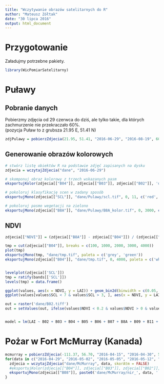 ```yaml
---
title: "Wczytywanie obrazów satelitarnych do R"
author: "Mateusz Zółtak"
date: "30 lipca 2016"
output: html_document
---
```


# Przygotowanie

Załadujmy potrzebne pakiety.

```r
library(WicPomiarSatelitarny)
```

# Puławy

## Pobranie danych

Pobierzmy zdjęcia od 29 czerwca do dziś, ale tylko takie, dla których zachmurzenie nie przekraczało 60%.  
(pozycja Puław to z grubsza 21.95 E, 51.41 N)

```r
zdjPulawy = pobierzZdjecia(21.95, 51.41, "2016-06-29", "2016-08-19", 60, "dane/Pulawy", "auto")
```

## Generowanie obrazów kolorowych

```r
# stwórz listę obiektów R na podstawie zdjęć zapisanych na dysku
zdjecia = wczytajZdjecia("dane", "2016-06-29")

# skomponuj obraz kolorowy z trzech wskazanych pasm
eksportujKolor(zdjecia[["B04"]], zdjecia[["B03"]], zdjecia[["B02"]], 'dane/Pulawy/rgb.tif', 0, 5000)

# pokoloruj klasyfikację scen w zadany sposób
eksportujMono(zdjecia[["SCL"]], "dane/Pulawy/scl.tif", 0, 11, c('red', 'red', 'white', 'white', 'green', 'brown', 'blue', 'white', 'white', 'white', 'white', 'white'))

# pokoloruj pasmo wegetacji na zielono
eksportujMono(zdjecia[["B8A"]], "dane/Pulawy/B8A_kolor.tif", 0, 3000, c('grey', ''))
```

## NDVI

```r
zdjecia[["NDVI"]] = (zdjecia[["B8A"]] - zdjecia[["B04"]]) / (zdjecia[["B8A"]] + zdjecia[["B04"]])
```

```r
tmp = cut(zdjecia[["B04"]], breaks = c(100, 1000, 2000, 3000, 4000))
plot(tmp)
eksportujMono(tmp, "dane/tmp.tif", paleta = c('grey', 'green'))
eksportujMono(zdjecia[["B04"]], "dane/tmp.tif", 0, 4000, paleta = c('white', 'green'))


levelplot(zdjecia[['SCL']])
tmp = ratify(bands[['SCL']])
levels(tmp) = data.frame()

ggplot(values, aes(x = NDVI, y = LAI)) + geom_bin2d(binwidth = c(0.05, 100))
ggplot(values[values$SCL < 7 & values$SCL > 3, ], aes(x = NDVI, y = LAI)) + geom_bin2d(binwidth = c(0.05, 100))

out = raster('dane/B02.tiff')
out = setValues(out, ifelse(values$NDVI < 0.2 & values$NDVI > 0 & values$LAI > 1300 & values$LAI < 2000, 1, NA))


model = lm(LAI ~ B02 + B03 + B04 + B05 + B06 + B07 + B8A + B09 + B11 + B12, data = values[values$SCL < 7 & values$SCL > 3, ])
```

# Pożar w Fort McMurray (Kanada)

```r
mcmurray = pobierzZdjecia(-111.37, 56.70, "2016-04-15", "2016-04-30", 50, "dane/McMurray")
for(data in c("2016-04-29", "2016-05-02", "2016-05-05", "2016-05-12", "2016-05-15", "2016-05-25")){
  zdjecia = wczytajZdjecia("dane/McMurray", data, skorAtm = FALSE)
  #eksportujKolor(zdjecia[["B04"]], zdjecia[["B03"]], zdjecia[["B02"]], paste0('dane/McMurray/rgb_', data, '.tif'), 0, 2000)
  eksportujMono(zdjecia[["B08"]], paste0('dane/McMurray/nir_', data, '.tif'), 0, 3000, paleta = c('white', 'red'))
}

```